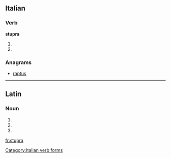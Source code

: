 ==Italian==

===Verb===
'''stupra'''

# {{form of|[[third-person|Third-person]] [[singular]] [[present tense]]|stuprare|lang=Italian}}
# {{form of|[[second-person|Second-person]] singular [[imperative]]|stuprare|lang=Italian}}

===Anagrams===
* [[raptus#Italian|raptus]]

[[Category:Italian verb forms]]

----

==Latin==

===Noun===
{{la-noun-form|stupra}}

# {{inflection of|stuprum|stuprum|nom|p|lang=la}}
# {{inflection of|stuprum|stuprum|acc|p|lang=la}}
# {{inflection of|stuprum|stuprum|voc|p|lang=la}}

[[fr:stupra]]
